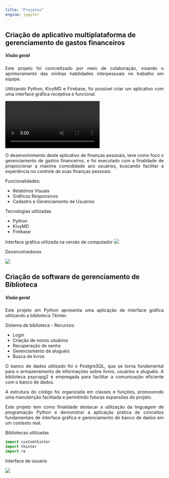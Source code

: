 ---
title: "Projetos"
engine: jupyter
---

## Criação de aplicativo multiplataforma de gerenciamento de gastos financeiros
##### Visão geral
<div style="text-align: justify;">
Este projeto foi concretizado por meio de colaboração, visando o aprimoramento das minhas habilidades interpessoais no trabalho em equipe. 
<p></p>Utilizando Python, KivyMD e Firebase, foi possível criar um aplicativo com uma interface gráfica receptiva e funcional.
</div>

![](present.mp4)
<div style="text-align: justify;">
<p></p>O desenvolvimento deste aplicativo de finanças pessoais, teve como foco o gerenciamento de gastos financeiros, e foi executado com a finalidade de proporcionar a máxima comodidade aos usuários, buscando facilitar a experiência no controle de suas finanças pessoais.
</div>

Funcionalidades:
<p></p>
- Relatórios Visuais
- Gráficos Responsivos
- Cadastro e Gerenciamento de Usuários

Tecnologias utilizadas
<p></p>
- Python
- KivyMD
- Firebase

<p></p>
Interface gráfica utilizada na versão de computador
![](interface.jpg)
<p></p>
Desenvolvedores

![](Just.png)

## Criação de software de gerenciamento de Biblioteca
##### Visão geral
<div style="text-align: justify;">
Este projeto em Python apresenta uma aplicação de interface gráfica utilizando a biblioteca Tkinter.
</div>

Sistema de biblioteca - Recursos:
<p></p>
- Login
- Criação de novos usuários
- Recuperação de senha
- Gerenciamento de aluguéis
- Busca de livros




<div style="text-align: justify;">
O banco de dados utilizado foi o PostgreSQL, que se torna fundamental para o armazenamento de informações sobre livros, usuários e aluguéis. A biblioteca psycopg2 é empregada para facilitar a comunicação eficiente com o banco de dados.
</div>

<div style="text-align: justify;">
A estrutura do código foi organizada em classes e funções, promovendo uma manutenção facilitada e permitindo futuras expansões do projeto.
</div>

<div style="text-align: justify;">
Este projeto tem como finalidade destacar a utilização da linguagem de programação Python e demonstrar a aplicação prática de conceitos fundamentais de interface gráfica e gerenciamento de banco de dados em um contexto real.
</div>

Bibliotecas utilizadas
```{python}
import customtkinter
import tkinter
import re
```

Interface de úsuario

![](Biblioteca.jpg)
